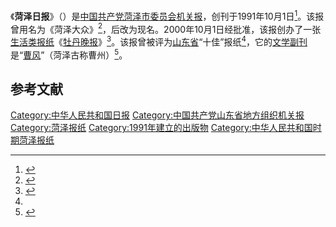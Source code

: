 {{Infobox newspaper
|name = 菏泽日报<br/><small>{{nobold|{{lang|en|Heze Daily}}}}</small>
|image = File:Heze Daily 20210615.png
|caption = 2021年6月15日头版
|type = [[日报|日报]]
|format = [[大报|大报]]
|foundation = 1991年10月1日 
|owners = [[中共菏泽市委|中共菏泽市委]]
|founders = [[中共菏泽市委|中共菏泽市委]]
|publisher = 菏泽日报社
| president  = 常健<ref>{{cite web |title=菏泽日报社党委书记、社长常健：融媒提供了传统纸媒扩大舆论阵地的途径 |url=http://www.sqrb.com.cn/sqnews/2018-10/29/content_2588121.htm |website=商丘网 |accessdate=2018-10-29}}</ref><ref>{{cite web |title=菏泽日报社：迎新年、送温暖、献爱心，走访慰问困难群众 |url=https://www.163.com/dy/article/G1GL08B705149A14.html |website=网易网 |accessdate=2021-01-29}}</ref>
|cost = 
|political = 
|language = [[中文|中文]]
|headquarters = {{CHN}}[[山东省|山东省]][[菏泽市|菏泽市]][[牡丹区|牡丹区]]太原路66号
|website = [http://www.heze.cn/ 中国菏泽网]
}}

《'''菏泽日报'''》（{{lang-en|Heze Daily}}）是[[中国共产党菏泽市委员会|中国共产党菏泽市委员会]][[机关报|机关报]]，创刊于1991年10月1日<ref name="#1">{{cite book|title=中国报业年鉴|url=https://books.google.com/books?id=jg7kAAAAMAAJ|year=2006|publisher=中华工商联合出版社}}</ref>。该报曾用名为《菏泽大众》<ref name="组织部党史资料征集硏究委员会1991">{{cite book|author1=中共山东省委组织部|author2=中共山东省委党史资料征集硏究委员会|author3=山东省档案馆|title=中国共产党山东省组织史资料|url=https://books.google.com/books?id=1aw2AQAAIAAJ|year=1991|publisher=中共党史出版社|pages=405-}}</ref>，后改为现名。2000年10月1日经批准，该报创办了一张[[生活类报纸|生活类报纸]]《[[牡丹晚报|牡丹晚报]]》<ref>{{cite book|title=中国出版年鉴|url=https://books.google.com/books?id=Sw_kAAAAMAAJ|year=2005|publisher=[[商务印书馆|商务印书馆]]|pages=148-}}</ref>。该报曾被评为[[山东省|山东省]]“十佳”报纸<ref name="#1"/>，它的[[文学|文学]][[副刊|副刊]]是“[[曹风|曹风]]”（菏泽古称曹州）<ref>{{cite book|title=中国记者|url=https://books.google.com/books?id=SuxLAQAAIAAJ|year=2010|publisher=[[新华出版社|新华出版社]]|pages=61-}}</ref>。

== 参考文献 ==
{{Reflist}}

[[Category:中华人民共和国日报|Category:中华人民共和国日报]]
[[Category:中国共产党山东省地方组织机关报|Category:中国共产党山东省地方组织机关报]]
[[Category:菏泽报纸|Category:菏泽报纸]]
[[Category:1991年建立的出版物|Category:1991年建立的出版物]]
[[Category:中华人民共和国时期菏泽报纸|Category:中华人民共和国时期菏泽报纸]]